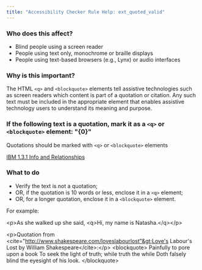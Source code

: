 ```yaml
---
title: "Accessibility Checker Rule Help: ext_quoted_valid"
---
```


<div className="toolHelp">
<Row>
<Column colLg={5} colMd={3} colSm={4} className="toolLeft">

### Who does this affect?

 * Blind people using a screen reader
 * People using text only, monochrome or braille displays
 * People using text-based browsers (e.g., Lynx) or audio interfaces

### Why is this important?

The HTML `<q>` and `<blockquote>` elements tell assistive technologies such as screen readers which content is part of a quotation or citation. Any such text must be included in the appropriate element that enables assistive technology users to understand its meaning and purpose.

</Column>
<Column colLg={11} colMd={5} colSm={4} className="toolMain">

<div id="locLevel"></div>

### If the following text is a quotation, mark it as a `<q>` or `<blockquote>` element: "{0}"
Quotations should be marked with `<q>` or `<blockquote>` elements

[IBM 1.3.1 Info and Relationships](http://www.ibm.com/able/guidelines/ci162/info_and_relationships.html)

<div id="locSnippet"></div>

### What to do

 * Verify the text is not a quotation;
 * OR, if the quotation is 10 words or less, enclose it in a `<q>` element;
 * OR, for a longer quotation, enclose it in a `<blockquote>` element.

For example:

<CodeSnippet type="multi" light={true}>&lt;p&gt;As she walked up she said, &lt;q&gt;Hi, my name is Natasha.&lt;/q&gt;&lt;/p&gt;
    
&lt;p&gt;Quotation from &lt;cite="http://www.shakespeare.com/loveslabourlost"&gt;Love's Labour's Lost by William Shakespeare&lt;/cite&gt;:&lt;/p&gt;
&lt;blockquote&gt;
    Painfully to pore upon a book
    To seek the light of truth; while truth the while
    Doth falsely blind the eyesight of his look.
&lt;/blockquote&gt;</CodeSnippet>

</Column>
</Row>
</div>
